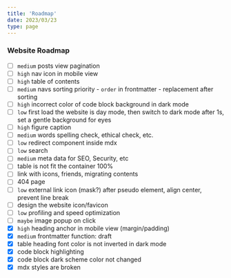 ```yaml
---
title: 'Roadmap'
date: 2023/03/23
type: page
---
```


### Website Roadmap

-   [ ] `medium` posts view pagination
-   [ ] `high` nav icon in mobile view
-   [ ] `high` table of contents
-   [ ] `medium` navs sorting priority - `order` in frontmatter - replacement after sorting
-   [ ] `high` incorrect color of code block background in dark mode
-   [ ] `low` first load the website is day mode, then switch to dark mode after 1s, set a gentle background for eyes
-   [ ] `high` figure caption
-   [ ] `medium` words spelling check, ethical check, etc.
-   [ ] `low` redirect component inside mdx
-   [ ] `low` search
-   [ ] `medium` meta data for SEO, Security, etc
-   [ ] table is not fit the container 100%
-   [ ] link with icons, friends, migrating contents
-   [ ] 404 page
-   [ ] `low` external link icon (mask?) after pseudo element, align center, prevent line break
-   [ ] design the website icon/favicon
-   [ ] `low` profiling and speed optimization
-   [ ] `maybe` image popup on click
-   [x] `high` heading anchor in mobile view (margin/padding)
-   [x] `medium` frontmatter function: draft
-   [x] table heading font color is not inverted in dark mode
-   [x] code block highlighting
-   [x] code block dark scheme color not changed
-   [x] mdx styles are broken

